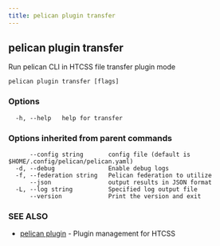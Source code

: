 ```yaml
---
title: pelican plugin transfer
---
```


## pelican plugin transfer

Run pelican CLI in HTCSS file transfer plugin mode

```
pelican plugin transfer [flags]
```

### Options

```
  -h, --help   help for transfer
```

### Options inherited from parent commands

```
      --config string       config file (default is $HOME/.config/pelican/pelican.yaml)
  -d, --debug               Enable debug logs
  -f, --federation string   Pelican federation to utilize
      --json                output results in JSON format
  -L, --log string          Specified log output file
      --version             Print the version and exit
```

### SEE ALSO

* [pelican plugin](/commands-reference/plugin/)	 - Plugin management for HTCSS
